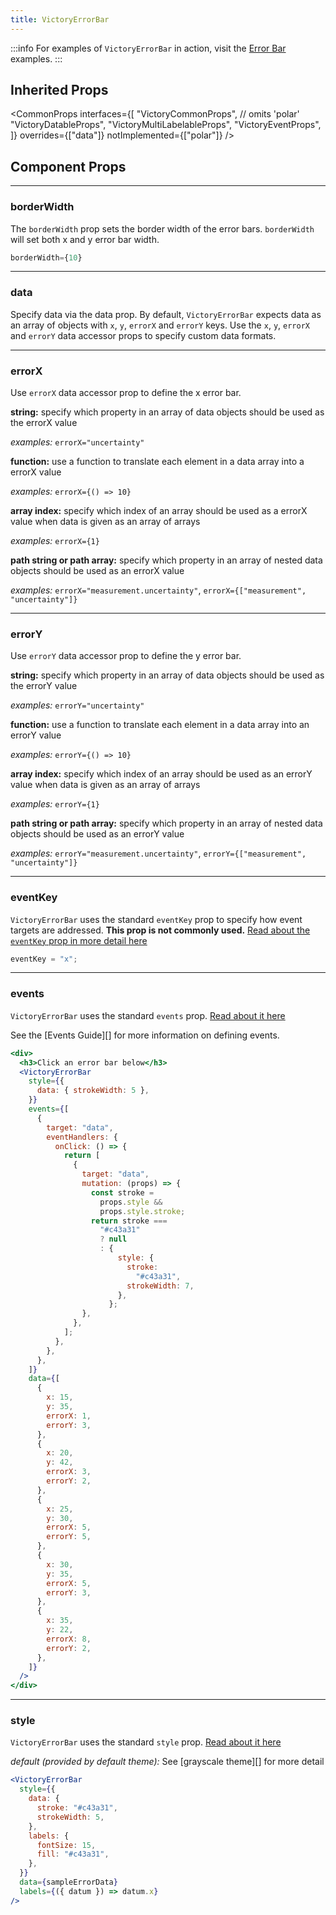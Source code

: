 ```yaml
---
title: VictoryErrorBar
---
```


:::info
For examples of `VictoryErrorBar` in action, visit the [Error Bar](/docs/charts/error-bar) examples.
:::

## Inherited Props

<CommonProps
  interfaces={[
    "VictoryCommonProps", // omits 'polar'
    "VictoryDatableProps",
    "VictoryMultiLabelableProps",
    "VictoryEventProps",
  ]}
  overrides={["data"]}
  notImplemented={["polar"]}
/>

## Component Props

---

### borderWidth

<Badges>
  <TypeBadge value="number" />
</Badges>

The `borderWidth` prop sets the border width of the error bars. `borderWidth` will set both x and y error bar width.

```jsx
borderWidth={10}
```

---

### data

<Badges>
  <TypeBadge value="{x: number, y: number, errorX: number, errorY: number}[]" />
</Badges>

Specify data via the data prop. By default, `VictoryErrorBar` expects data as an array of objects with `x`, `y`, `errorX` and `errorY` keys. Use the `x`, `y`, `errorX` and `errorY` data accessor props to specify custom data formats.

---

### errorX

<Badges>
  <TypeBadge value="string | integer | string[] | Function" />
</Badges>

Use `errorX` data accessor prop to define the x error bar.

**string:** specify which property in an array of data objects should be used as the errorX value

_examples:_ `errorX="uncertainty"`

**function:** use a function to translate each element in a data array into a errorX value

_examples:_ `errorX={() => 10}`

**array index:** specify which index of an array should be used as a errorX value when data is given as an array of arrays

_examples:_ `errorX={1}`

**path string or path array:** specify which property in an array of nested data objects should be used as an errorX value

_examples:_ `errorX="measurement.uncertainty"`, `errorX={["measurement", "uncertainty"]}`

---

### errorY

<Badges>
  <TypeBadge value="string | integer | string[] | Function" />
</Badges>

Use `errorY` data accessor prop to define the y error bar.

**string:** specify which property in an array of data objects should be used as the errorY value

_examples:_ `errorY="uncertainty"`

**function:** use a function to translate each element in a data array into an errorY value

_examples:_ `errorY={() => 10}`

**array index:** specify which index of an array should be used as an errorY value when data is given as an array of arrays

_examples:_ `errorY={1}`

**path string or path array:** specify which property in an array of nested data objects should be used as an errorY value

_examples:_ `errorY="measurement.uncertainty"`, `errorY={["measurement", "uncertainty"]}`

---

### eventKey

<Badges>
  <TypeBadge value="string | integer | string[] | Function" />
</Badges>

`VictoryErrorBar` uses the standard `eventKey` prop to specify how event targets are addressed. **This prop is not commonly used.** [Read about the `eventKey` prop in more detail here](/docs/guides/events)

```jsx
eventKey = "x";
```

---

### events

<Badges>
  <TypeBadge value="object[]" />
</Badges>

`VictoryErrorBar` uses the standard `events` prop. [Read about it here](/docs/guides/events)

See the [Events Guide][] for more information on defining events.

```jsx live
<div>
  <h3>Click an error bar below</h3>
  <VictoryErrorBar
    style={{
      data: { strokeWidth: 5 },
    }}
    events={[
      {
        target: "data",
        eventHandlers: {
          onClick: () => {
            return [
              {
                target: "data",
                mutation: (props) => {
                  const stroke =
                    props.style &&
                    props.style.stroke;
                  return stroke ===
                    "#c43a31"
                    ? null
                    : {
                        style: {
                          stroke:
                            "#c43a31",
                          strokeWidth: 7,
                        },
                      };
                },
              },
            ];
          },
        },
      },
    ]}
    data={[
      {
        x: 15,
        y: 35,
        errorX: 1,
        errorY: 3,
      },
      {
        x: 20,
        y: 42,
        errorX: 3,
        errorY: 2,
      },
      {
        x: 25,
        y: 30,
        errorX: 5,
        errorY: 5,
      },
      {
        x: 30,
        y: 35,
        errorX: 5,
        errorY: 3,
      },
      {
        x: 35,
        y: 22,
        errorX: 8,
        errorY: 2,
      },
    ]}
  />
</div>
```

---

### style

<Badges>
  <TypeBadge value="{ parent: object, data: object, labels: object }" />
</Badges>

`VictoryErrorBar` uses the standard `style` prop. [Read about it here](/docs/guides/themes)

_default (provided by default theme):_ See [grayscale theme][] for more detail

```jsx live
<VictoryErrorBar
  style={{
    data: {
      stroke: "#c43a31",
      strokeWidth: 5,
    },
    labels: {
      fontSize: 15,
      fill: "#c43a31",
    },
  }}
  data={sampleErrorData}
  labels={({ datum }) => datum.x}
/>
```
